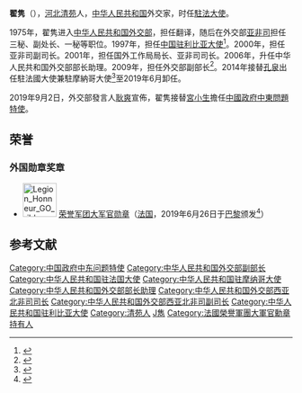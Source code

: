 '''翟隽'''（{{bd|1954年|12月||catIdx=Qu瞿}}），[[河北|河北]][[清苑|清苑]]人，[[中华人民共和国|中华人民共和国]]外交家，时任[[中国駐法國大使列表|駐法大使]]。

1975年，翟隽进入[[中华人民共和国外交部|中华人民共和国外交部]]，担任翻译，随后在外交部[[亚非司|亚非司]]担任三秘、副处长、一秘等职位。1997年，担任[[中国驻利比亚大使列表|中国驻利比亚大使]]<ref>{{cite web | url=http://www.fmprc.gov.cn/chn/pds/ziliao/wjrw/xrfbzjbzzl/t446105.htm | title=现任副部长及部长助理 | publisher=中华人民共和国外交部 | accessdate=2011-09-27}}</ref>。2000年，担任亚非司副司长。2001年，担任国外工作局局长、亚非司司长。2006年，升任中华人民共和国外交部部长助理。2009年，担任外交部副部长<ref>{{cite web| url=http://nf.nfdaily.cn/nfdsb/content/2010-01/04/content_7762329.htm| title=外交部新一轮人事调整：翟隽任副部长| publisher=南方都市报| accessdate=2011-09-27| deadurl=yes| archiveurl=https://web.archive.org/web/20101218094444/http://nf.nfdaily.cn/nfdsb/content/2010-01/04/content_7762329.htm| archivedate=2010-12-18}}</ref>。2014年接替[[孔泉|孔泉]]出任駐法國大使兼駐摩納哥大使<ref>{{cite news|title=外交部副部长翟隽履新中国驻法大使|url=http://renshi.people.com.cn/n/2014/0109/c139617-24069542.html|accessdate=2014-01-12|newspaper=人民网|archive-date=2014-01-12|archive-url=https://web.archive.org/web/20140112171606/http://renshi.people.com.cn/n/2014/0109/c139617-24069542.html|dead-url=no}}</ref>至2019年6月卸任。

2019年9月2日，外交部發言人[[耿爽|耿爽]]宣佈，翟隽接替[[宮小生|宮小生]]擔任[[中國政府中東問題特使|中國政府中東問題特使]]。

==荣誉==
===外国勋章奖章===
* [[File:Legion_Honneur_GO_ribbon.svg|60px]] [[荣誉军团勋章|荣誉军团大军官勋章]]（[[法国|法国]]，2019年6月26日于[[巴黎|巴黎]]颁发<ref>{{cite web |url=http://www.amb-chine.fr/ttxw/201906/t20190628_2619561.htm |title=驻法国大使翟隽荣获法国荣誉勋位团大军官勋章 |publisher=中华人民共和国驻法兰西共和国大使馆 |date=2019-06-27 |accessdate=2022-01-19 }}</ref>）

==参考文献==
{{reflist}}

{{start box}}
{{s-dip}}
{{succession box|[[孔泉|孔泉]]|[[卢沙野|卢沙野]]|[[中國駐法國大使列表|中華人民共和國駐法國大使]]<br /><small>兼駐[[中國駐摩納哥大使列表|摩納哥]]</small>|2014年1月－2019年6月}}
{{succession box|[[秦鸿国|秦鸿国]]|[[罗兴武|罗兴武]]|[[中国驻利比亚大使列表|中華人民共和国驻利比亚大使]]|1997年7月－2000年6月}}
{{end box}}

{{DEFAULTSORT:Qu瞿}}
[[Category:中国政府中东问题特使|Category:中国政府中东问题特使]]
[[Category:中华人民共和国外交部副部长|Category:中华人民共和国外交部副部长]]
[[Category:中华人民共和国驻法国大使|Category:中华人民共和国驻法国大使]]
[[Category:中华人民共和国驻摩纳哥大使|Category:中华人民共和国驻摩纳哥大使]]
[[Category:中华人民共和国外交部部长助理|Category:中华人民共和国外交部部长助理]]
[[Category:中华人民共和国外交部西亚北非司司长|Category:中华人民共和国外交部西亚北非司司长]]
[[Category:中华人民共和国外交部西亚北非司副司长|Category:中华人民共和国外交部西亚北非司副司长]]
[[Category:中华人民共和国驻利比亚大使|Category:中华人民共和国驻利比亚大使]]
[[Category:清苑人|Category:清苑人]]
[[Category:翟姓|J雋]]
[[Category:法國榮譽軍團大軍官勳章持有人|Category:法國榮譽軍團大軍官勳章持有人]]